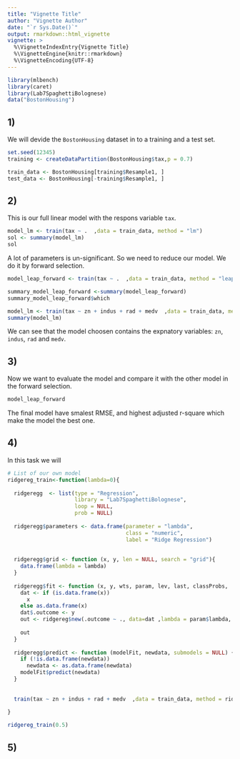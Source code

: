 ```yaml
---
title: "Vignette Title"
author: "Vignette Author"
date: "`r Sys.Date()`"
output: rmarkdown::html_vignette
vignette: >
  %\VignetteIndexEntry{Vignette Title}
  %\VignetteEngine{knitr::rmarkdown}
  %\VignetteEncoding{UTF-8}
---
```




```r
library(mlbench)
library(caret)
library(Lab7SpaghettiBolognese)
data("BostonHousing")
```


## 1)

We will devide the `BostonHousing` dataset in to a training and a test set.

```r
set.seed(12345)
training <- createDataPartition(BostonHousing$tax,p = 0.7)

train_data <- BostonHousing[training$Resample1, ]
test_data <- BostonHousing[-training$Resample1, ]
```




## 2)

This is our full linear model with the respons variable `tax`.

```r
model_lm <- train(tax ~ .  ,data = train_data, method = "lm")
sol <- summary(model_lm)
sol
```

A lot of parameters is un-significant. So we need to reduce our model. We do it by forward selection.


```r
model_leap_forward <- train(tax ~ .  ,data = train_data, method = "leapForward")

summary_model_leap_forward <-summary(model_leap_forward)
summary_model_leap_forward$which

model_lm <- train(tax ~ zn + indus + rad + medv  ,data = train_data, method = "lm")
summary(model_lm)


```

We can see that the model choosen contains the expnatory variables: `zn`, `indus`, `rad` and `medv`. 



## 3)

Now we want to evaluate the model and compare it with the other model in the forward selection.

```r
model_leap_forward

```

The final model have smalest RMSE, and highest adjusted r-square which make the model the best one. 




## 4)

In this task we will 

```r
# List of our own model
ridgereg_train<-function(lambda=0){
  
  ridgeregg  <- list(type = "Regression", 
                     library = "Lab7SpaghettiBolognese",
                     loop = NULL,
                     prob = NULL)
  
  ridgeregg$parameters <- data.frame(parameter = "lambda",
                                     class = "numeric",
                                     label = "Ridge Regression")
  
  
  ridgeregg$grid <- function (x, y, len = NULL, search = "grid"){
    data.frame(lambda = lambda)
  } 
  
  ridgeregg$fit <- function (x, y, wts, param, lev, last, classProbs, ...) {
    dat <- if (is.data.frame(x)) 
      x
    else as.data.frame(x)
    dat$.outcome <- y
    out <- ridgereg$new(.outcome ~ ., data=dat ,lambda = param$lambda, ...)
    
    out
  }
  
  ridgeregg$predict <- function (modelFit, newdata, submodels = NULL) {
    if (!is.data.frame(newdata)) 
      newdata <- as.data.frame(newdata)
    modelFit$predict(newdata)
  }
  
  
  train(tax ~ zn + indus + rad + medv  ,data = train_data, method = ridgeregg)
  
}


```


```r


ridgereg_train(0.5)


```


## 5)















